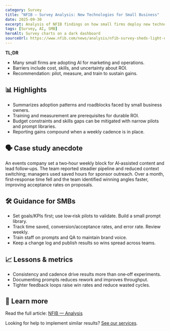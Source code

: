 ```yaml
---
category: Survey
title: "NFIB — Survey Analysis: New Technologies for Small Business"
date: 2025-09-30
excerpt: Analysis of NFIB findings on how small firms deploy new technology and AI.
tags: [Survey, AI, SMB]
heroAlt: Survey charts on a dark dashboard
sourceUrl: https://www.nfib.com/news/analysis/nfib-survey-sheds-light-on-new-technologies-for-small-business/
---
```


**TL;DR**

- Many small firms are adopting AI for marketing and operations.
- Barriers include cost, skills, and uncertainty about ROI.
- Recommendation: pilot, measure, and train to sustain gains.

## 📊 Highlights

- Summarizes adoption patterns and roadblocks faced by small business owners.
- Training and measurement are prerequisites for durable ROI.
- Budget constraints and skills gaps can be mitigated with narrow pilots and prompt libraries.
- Reporting gains compound when a weekly cadence is in place.

## 🗣 Case study anecdote

An events company set a two‑hour weekly block for AI‑assisted content and lead follow‑ups. The team reported steadier pipeline and reduced context switching; managers used saved hours for sponsor outreach. Over a month, first‑response time fell and the team identified winning angles faster, improving acceptance rates on proposals.

## 🛠 Guidance for SMBs

- Set goals/KPIs first; use low‑risk pilots to validate. Build a small prompt library.
- Track time saved, conversion/acceptance rates, and error rate. Review weekly.
- Train staff on prompts and QA to maintain brand voice.
- Keep a change log and publish results so wins spread across teams.

## 📈 Lessons & metrics

- Consistency and cadence drive results more than one‑off experiments.
- Documenting prompts reduces rework and improves throughput.
- Tighter feedback loops raise win rates and reduce wasted cycles.

## 🔗 Learn more

Read the full article: <a href="https://www.nfib.com/news/analysis/nfib-survey-sheds-light-on-new-technologies-for-small-business/" target="_blank" rel="noopener noreferrer">NFIB — Analysis</a>

Looking for help to implement similar results? <a href="/services">See our services</a>.
